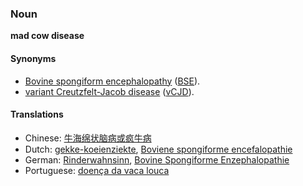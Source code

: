 === Noun ===
'''mad cow disease'''

====Synonyms====
*[[Bovine spongiform encephalopathy]] ([[BSE]]).
*[[variant Creutzfelt-Jacob disease]] ([[vCJD]]).

==== Translations ====
*Chinese: [[牛海绵状脑病或疯牛病]]
*Dutch: [[gekke-koeienziekte]], [[Boviene spongiforme encefalopathie]]
*German: [[Rinderwahnsinn]], [[Bovine Spongiforme Enzephalopathie]]
*Portuguese: [[doença da vaca louca]]